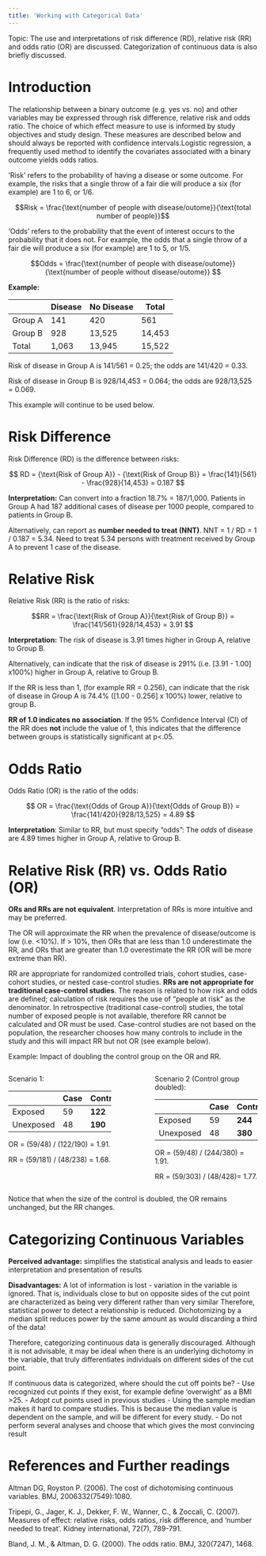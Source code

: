 ```yaml
---
title: 'Working with Categorical Data'
---
```


Topic: The use and interpretations of risk difference (RD), relative risk (RR) and odds ratio (OR) are discussed. Categorization of continuous data is also briefly discussed.


# Introduction
The relationship between a binary outcome (e.g. yes vs. no) and other variables may be expressed through risk difference, relative risk and odds ratio. The choice of which effect measure to use is informed by study objectives and study design. These measures are described below and should always be reported with confidence intervals.Logistic regression, a frequently used method to identify the covariates associated with a binary outcome yields odds ratios.


'Risk' refers to the probability of having a disease or some outcome. For example, the risks that a single throw of a fair die will produce a six (for example) are 1 to 6, or 1/6.

$$Risk = \frac{\text{number of people with disease/outome}}{\text{total number of people}}$$



'Odds' refers to the probability that the event of interest occurs to the probability that it does not. For example, the odds that a single throw of a fair die will produce a six (for example) are 1 to 5, or 1/5.

$$Odds = \frac{\text{number of people with disease/outome}}{\text{number of people without disease/outome}} $$



**Example:**

|         | Disease | No Disease | Total  |
|---------|---------|------------|--------|
| Group A | 141     | 420        | 561    |
| Group B | 928     | 13,525     | 14,453 |
| Total   | 1,063   | 13,945     | 15,522 |


Risk of disease in Group A is 141/561 = 0.25; the odds are 141/420 = 0.33.

Risk of disease in Group B is 928/14,453 = 0.064; the odds are 928/13,525 = 0.069.

This example will continue to be used below. 



# Risk Difference
Risk Difference (RD) is the difference between risks:

$$ RD = {\text{Risk of Group A}} - {\text{Risk of Group B}} = \frac{141}{561} -  \frac{928}{14,453} = 0.187 $$


**Interpretation:** Can convert into a fraction 18.7% = 187/1,000. Patients in Group A had 187 additional cases of disease per 1000 people, compared to patients in Group B. 

Alternatively, can report as **number needed to treat (NNT)**. NNT = 1 / RD = 1 / 0.187 = 5.34.
Need to treat 5.34 persons with treatment received by Group A to prevent 1 case of the disease. 


# Relative Risk
Relative Risk (RR) is the ratio of risks: 

$$RR = \frac{\text{Risk of Group A}}{\text{Risk of Group B}} = \frac{141/561}{928/14,453} = 3.91 $$

**Interpretation:** The risk of disease is 3.91 times higher in Group A, relative to Group B. 

Alternatively, can indicate that the risk of disease is 291% (i.e. [3.91 - 1.00] x100%) higher in Group A, relative to Group B.

If the RR is less than 1, (for example RR = 0.256), can indicate that the risk of disease in Group A is 74.4% ([1.00 - 0.256] x 100%) lower, relative to group B.

**RR of 1.0 indicates no association**. If the 95% Confidence Interval (CI) of the RR does **not** include the value of 1, this indicates that the difference between groups is statistically significant at p<.05. 



# Odds Ratio
Odds Ratio (OR) is the ratio of the odds: 

$$ OR = \frac{\text{Odds of Group A}}{\text{Odds of Group B}} = \frac{141/420}{928/13,525} = 4.89 $$

**Interpretation**: Similar to RR, but must specify "odds": The *odds* of disease are 4.89 times higher in Group A, relative to Group B. 



# Relative Risk (RR) vs. Odds Ratio (OR)

**ORs and RRs are not equivalent**. Interpretation of RRs is more intuitive and may be preferred.

The OR will approximate the RR when the prevalence of disease/outcome is low (i.e. <10%). If > 10%, then ORs that are less than 1.0 underestimate the RR, and ORs that are greater than 1.0 overestimate the RR (OR will be more extreme than RR).

RR are appropriate for randomized controlled trials, cohort studies, case-cohort studies, or nested case-control studies. **RRs are not appropriate for traditional case-control studies**. The reason is related to how risk and odds are defined; calculation of risk requires the use of "people at risk" as the denominator. In retrospective (traditional case-control) studies, the total number of exposed people is not available, therefore RR cannot be calculated and OR must be used. Case-control studies are not based on the population, the researcher chooses how many controls to include in the study and this will impact RR but not OR (see example below). 


Example: Impact of doubling the control group on the OR and RR.

::: columns
::: {.column width="45%"}
Scenario 1: 

|            | Case    | Control | Total |
|------------|---------|---------|-------|
| Exposed    | 59      | **122** | 181   |
| Unexposed  | 48      | **190** | 238   |

OR = (59/48) / (122/190) = 1.91.

RR = (59/181) / (48/238) = 1.68.
:::

::: {.column width="10%"}
<!-- empty column to create gap -->
:::

::: {.column width="45%"}
Scenario 2 (Control group doubled): 

|            | Case    | Control | Total |
|------------|---------|---------|-------|
| Exposed    | 59      | **244** | 303   |
| Unexposed  | 48      | **380** | 428   |

OR = (59/48) / (244/380) = 1.91.

RR = (59/303) / (48/428)= 1.77.

:::
:::

Notice that when the size of the control is doubled, the OR remains unchanged, but the RR changes. 



# Categorizing Continuous Variables
**Perceived advantage:** simplifies the statistical analysis and leads to easier interpretation and presentation of results

**Disadvantages:** A lot of information is lost - variation in the variable is ignored. That is, individuals close to but on opposite sides of the cut point are characterized as being very different rather than very similar Therefore, statistical power to detect a relationship is reduced. Dichotomizing by a median split reduces power by the same amount as would discarding a third of the data!

Therefore, categorizing continuous data is generally discouraged. Although it is not advisable, it may be ideal when there is an underlying dichotomy in the variable, that truly differentiates individuals on different sides of the cut point. 

If continuous data is categorized, where should the cut off points be? 
-  Use recognized cut points if they exist, for example define 'overwight' as a BMI >25. 
- Adopt cut points used in previous studies
-  Using the sample median makes it hard to compare studies. This is because the median value is dependent on the sample, and will be different for every study.
- Do not perform several analyses and choose that which gives the most convincing result




# References and Further readings

Altman DG, Royston P. (2006). The cost of dichotomising continuous variables. BMJ, 2006332(7549):1080.

Tripepi, G., Jager, K. J., Dekker, F. W., Wanner, C., & Zoccali, C. (2007). Measures of effect: relative risks, odds ratios, risk difference, and 'number needed to treat'. Kidney international, 72(7), 789-791.

Bland, J. M., & Altman, D. G. (2000). The odds ratio. BMJ, 320(7247), 1468.







